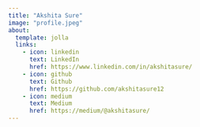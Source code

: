 ```yaml
---
title: "Akshita Sure"
image: "profile.jpeg"
about:
  template: jolla
  links:
    - icon: linkedin
      text: LinkedIn
      href: https://www.linkedin.com/in/akshitasure/
    - icon: github
      text: Github
      href: https://github.com/akshitasure12
    - icon: medium
      text: Medium
      href: https://medium/@akshitasure/
---
```

